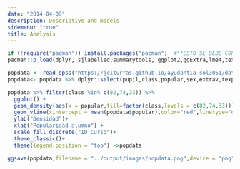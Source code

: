 ```yaml
---
date: "2014-04-09"
description: Descriptive and models
sidemenu: "true"
title: Analysis
---
```



```r
if (!require("pacman")) install.packages("pacman")  #**ESTO SE DEBE CORRER UNA SOLA VEZ** (!)
pacman::p_load(dplyr, sjlabelled,summarytools, ggplot2,ggExtra,lme4,texreg)
```

```r
popdata <- read_spss("https://jciturras.github.io/ayudantia-sol3051/data/popular2.sav")
popdata<- popdata %>% dplyr::select(pupil,class,popular,sex,extrav,texp)
```


```r
popdata %>% filter(class %in% c(82,74,33)) %>% 
  ggplot() + 
  geom_density(aes(x = popular,fill=factor(class,levels = c(82,74,33))),alpha=0.3) +
  geom_vline(xintercept = mean(popdata$popular),color="red",linetype="dashed", size=1) +
  ylab("Densidad")+
  xlab("Popularidad alumno") +
  scale_fill_discrete("ID Curso")+
  theme_classic()+ 
  theme(legend.position = "top") ->popdata
```


```r
ggsave(popdata,filename = "../output/images/popdata.png",device = "png",units = "cm",width = 25,height = 15)
```

